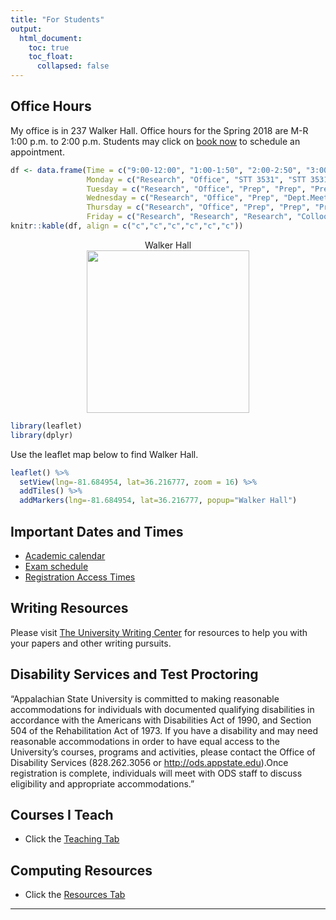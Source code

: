 ```yaml
---
title: "For Students"
output: 
  html_document:
    toc: true
    toc_float:
      collapsed: false
---
```

## Office Hours <i class="fa fa-clock-o"></i>

My office is in 237 Walker Hall. Office hours for the Spring 2018 are M-R 1:00 p.m. to 2:00 p.m. Students may click on [book now](https://arnholtat.youcanbook.me/) to schedule an appointment.

```r
df <- data.frame(Time = c("9:00-12:00", "1:00-1:50", "2:00-2:50", "3:00-3:50", "4:00-4:50", "5:00-5:50", "6:00-6:50", "7:00-7:50", "8:00-8:50"), 
                 Monday = c("Research", "Office", "STT 3531", "STT 3531", "STT 3531", NA, NA, NA, NA), 
                 Tuesday = c("Research", "Office", "Prep", "Prep", "Prep", NA, "STT 5812", "STT 5812", "STT 5812"), 
                 Wednesday = c("Research", "Office", "Prep", "Dept.Meeting", "Prep", "MAT 5500", NA, NA, NA), 
                 Thursday = c("Research", "Office", "Prep", "Prep", "Prep", NA, NA, NA, NA), 
                 Friday = c("Research", "Research", "Research", "Colloquia", "Research", NA, NA, NA, NA))
knitr::kable(df, align = c("c","c","c","c","c","c"))
```


<center>
<figure>
<figcaption> Walker Hall </figcaption>
<img src="./images/walkerhall.jpg" caption="Walker Hall" width = 260>
</figure>
</center>

```r
library(leaflet)
library(dplyr)
```

Use the leaflet map below to find Walker Hall. 

```r
leaflet() %>%
  setView(lng=-81.684954, lat=36.216777, zoom = 16) %>% 
  addTiles() %>%
  addMarkers(lng=-81.684954, lat=36.216777, popup="Walker Hall") 
```

## Important Dates and Times

- [Academic calendar](https://registrar.appstate.edu/calendars-schedules/academic-calendar) <i class="fa fa-calendar"></i>
- [Exam schedule](https://registrar.appstate.edu/calendars-schedules/exam-schedule-0)
- [Registration Access Times](https://registrar.appstate.edu/students/registration-classes/early-registration-access)

## Writing Resources

Please visit [The University Writing Center](http://writingcenter.appstate.edu/) for resources to help you with your papers and other writing pursuits.



## Disability Services and Test Proctoring 


"Appalachian State University is committed to making reasonable accommodations for individuals with documented qualifying disabilities in accordance with the Americans with Disabilities Act of 1990, and Section 504 of the Rehabilitation Act of 1973. If you have a disability and may need reasonable accommodations in order to have equal access to the University's courses, programs and activities, please contact the Office of Disability Services (828.262.3056 or <http://ods.appstate.edu>).Once registration is complete, individuals will meet with ODS staff to discuss eligibility and appropriate accommodations."

## Courses I Teach

* Click the [Teaching Tab](teaching.html)

## Computing Resources

* Click the [Resources Tab](resources.html)

* * *
